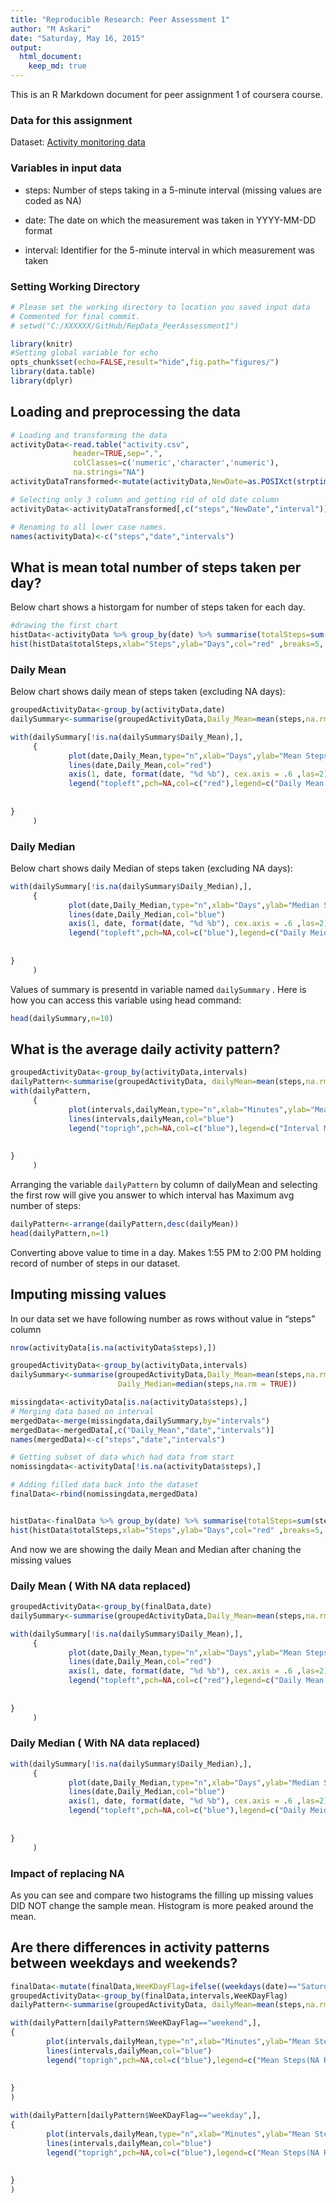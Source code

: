 ```yaml
---
title: "Reproducible Research: Peer Assessment 1"
author: "M Askari"
date: "Saturday, May 16, 2015"
output: 
  html_document:
    keep_md: true
---
```



This is an R Markdown document for peer assignment 1 of coursera course.  

### Data for this assignment

Dataset: [Activity monitoring data](https://d396qusza40orc.cloudfront.net/repdata%2Fdata%2Factivity.zip)

### Variables in input data

- steps: Number of steps taking in a 5-minute interval (missing values are coded as NA)

- date: The date on which the measurement was taken in YYYY-MM-DD format

- interval: Identifier for the 5-minute interval in which measurement was taken

### Setting Working Directory

```r
# Please set the working directory to location you saved input data
# Commented for final commit. 
# setwd("C:/XXXXXX/GitHub/RepData_PeerAssessment1")
```

```r
library(knitr)
#Setting global variable for echo
opts_chunk$set(echo=FALSE,result="hide",fig.path="figures/")
library(data.table)
library(dplyr)
```


## Loading and preprocessing the data
```r

# Loading and transforming the data
activityData<-read.table("activity.csv",
              header=TRUE,sep=",",
              colClasses=c('numeric','character','numeric'), 
              na.strings="NA")
activityDataTransformed<-mutate(activityData,NewDate=as.POSIXct(strptime(activityData$date, "%Y-%m-%d")))

# Selecting only 3 column and getting rid of old date column
activityData<-activityDataTransformed[,c("steps","NewDate","interval")]

# Renaming to all lower case names. 
names(activityData)<-c("steps","date","intervals")


```
  
   
   
## What is mean total number of steps taken per day?

Below chart shows a historgam for number of steps taken for each day. 
```r
#drawing the first chart
histData<-activityData %>% group_by(date) %>% summarise(totalSteps=sum(steps,na.rm=TRUE))
hist(histData$totalSteps,xlab="Steps",ylab="Days",col="red" ,breaks=5, main="Steps taken on a Daily basis")

```

### Daily Mean

Below chart shows daily mean of steps taken (excluding NA days):

```r
groupedActivityData<-group_by(activityData,date)
dailySummary<-summarise(groupedActivityData,Daily_Mean=mean(steps,na.rm = TRUE),Daily_Median=median(steps,na.rm = TRUE))

with(dailySummary[!is.na(dailySummary$Daily_Mean),],
     {
             plot(date,Daily_Mean,type="n",xlab="Days",ylab="Mean Steps",xaxt = "n");
             lines(date,Daily_Mean,col="red")
             axis(1, date, format(date, "%d %b"), cex.axis = .6 ,las=2)
             legend("topleft",pch=NA,col=c("red"),legend=c("Daily Mean (NA excluded)"),lwd=1)
        
        
}
     )
```


### Daily Median

Below chart shows daily Median of steps taken (excluding NA days):

```r
with(dailySummary[!is.na(dailySummary$Daily_Median),],
     {
             plot(date,Daily_Median,type="n",xlab="Days",ylab="Median Steps",xaxt = "n");
             lines(date,Daily_Median,col="blue")
             axis(1, date, format(date, "%d %b"), cex.axis = .6 ,las=2)
             legend("topleft",pch=NA,col=c("blue"),legend=c("Daily Meidan (NA excluded)"),lwd=1)
        
        
}
     )
```

Values of summary is presentd in variable named `dailySummary` . Here is how you can access this variable using head command:


```r
head(dailySummary,n=10)
```


## What is the average daily activity pattern?


```r
groupedActivityData<-group_by(activityData,intervals)
dailyPattern<-summarise(groupedActivityData, dailyMean=mean(steps,na.rm=TRUE))
with(dailyPattern,
     {
             plot(intervals,dailyMean,type="n",xlab="Minutes",ylab="Mean Steps");
             lines(intervals,dailyMean,col="blue")
             legend("toprigh",pch=NA,col=c("blue"),legend=c("Interval Meidan (NA excluded)"),lwd=1)
        
        
}
     )
```

Arranging the variable `dailyPattern` by column of dailyMean and selecting the first row will give you answer to which interval has Maximum avg number of steps:

```r
dailyPattern<-arrange(dailyPattern,desc(dailyMean))
head(dailyPattern,n=1)
```

Converting above value to time in a day. Makes 1:55 PM to 2:00 PM holding record of number of steps in our dataset.

## Imputing missing values 



In our data set we have following number as rows without value in "steps" column

```r
nrow(activityData[is.na(activityData$steps),])

groupedActivityData<-group_by(activityData,intervals)
dailySummary<-summarise(groupedActivityData,Daily_Mean=mean(steps,na.rm = TRUE),
                        Daily_Median=median(steps,na.rm = TRUE))

missingdata<-activityData[is.na(activityData$steps),]
# Merging data based on interval
mergedData<-merge(missingdata,dailySummary,by="intervals")
mergedData<-mergedData[,c("Daily_Mean","date","intervals")]
names(mergedData)<-c("steps","date","intervals")

# Getting subset of data which had data from start
nomissingdata<-activityData[!is.na(activityData$steps),]

# Adding filled data back into the dataset
finalData<-rbind(nomissingdata,mergedData)


histData<-finalData %>% group_by(date) %>% summarise(totalSteps=sum(steps,na.rm=TRUE))
hist(histData$totalSteps,xlab="Steps",ylab="Days",col="red" ,breaks=5, main="Steps taken on a Daily basis")


```
And now we are showing the daily Mean and Median after chaning the missing values

### Daily Mean ( With NA data replaced)

```r

groupedActivityData<-group_by(finalData,date)
dailySummary<-summarise(groupedActivityData,Daily_Mean=mean(steps,na.rm = TRUE),Daily_Median=median(steps,na.rm = TRUE))

with(dailySummary[!is.na(dailySummary$Daily_Mean),],
     {
             plot(date,Daily_Mean,type="n",xlab="Days",ylab="Mean Steps",xaxt = "n");
             lines(date,Daily_Mean,col="red")
             axis(1, date, format(date, "%d %b"), cex.axis = .6 ,las=2)
             legend("topleft",pch=NA,col=c("red"),legend=c("Daily Mean (NA Replaced)"),lwd=1)
        
        
}
     )
```

### Daily Median ( With NA data replaced)

```r
with(dailySummary[!is.na(dailySummary$Daily_Median),],
     {
             plot(date,Daily_Median,type="n",xlab="Days",ylab="Median Steps",xaxt = "n");
             lines(date,Daily_Median,col="blue")
             axis(1, date, format(date, "%d %b"), cex.axis = .6 ,las=2)
             legend("topleft",pch=NA,col=c("blue"),legend=c("Daily Meidan (NA Replaced)"),lwd=1)
        
        
}
     )
```

### Impact of replacing NA

As you can see and compare two histograms the filling up missing values DID NOT change the sample mean. Histogram is more peaked around the mean.



## Are there differences in activity patterns between weekdays and weekends?


```r

finalData<-mutate(finalData,WeeKDayFlag=ifelse((weekdays(date)=="Saturday"| weekdays(date)=="Sunday"),"weekend","weekday"))
groupedActivityData<-group_by(finalData,intervals,WeeKDayFlag)
dailyPattern<-summarise(groupedActivityData, dailyMean=mean(steps,na.rm=TRUE))

with(dailyPattern[dailyPattern$WeeKDayFlag=="weekend",],
{
        plot(intervals,dailyMean,type="n",xlab="Minutes",ylab="Mean Steps",main="Weekend Pattern");
        lines(intervals,dailyMean,col="blue")
        legend("toprigh",pch=NA,col=c("blue"),legend=c("Mean Steps(NA Replaced)"),lwd=1)
        
        
}
)

with(dailyPattern[dailyPattern$WeeKDayFlag=="weekday",],
{
        plot(intervals,dailyMean,type="n",xlab="Minutes",ylab="Mean Steps",main="Weekdays Pattern");
        lines(intervals,dailyMean,col="blue")
        legend("toprigh",pch=NA,col=c("blue"),legend=c("Mean Steps(NA Replaced)"),lwd=1)
        
        
}
)
                  



```













